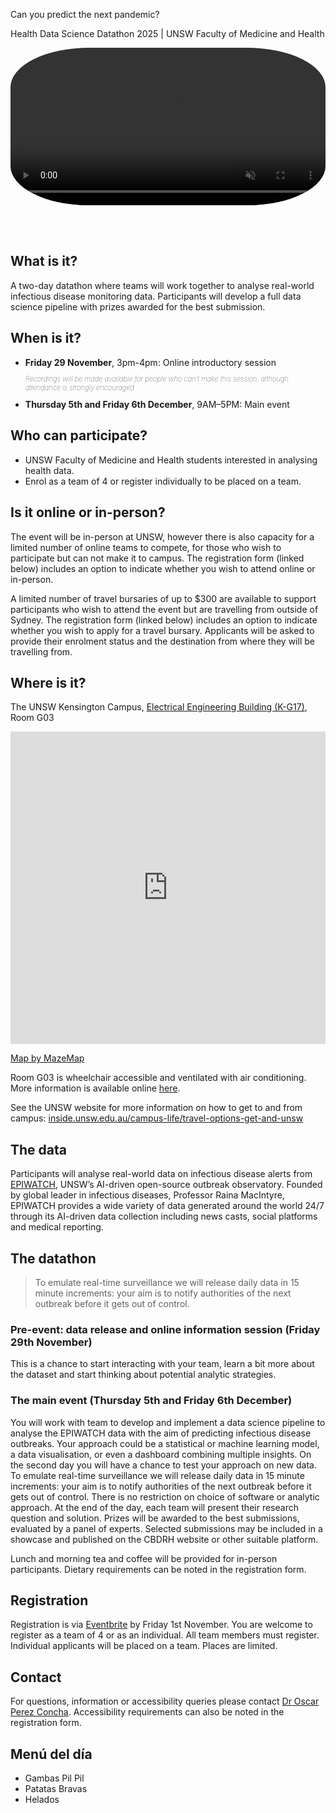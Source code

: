 :::::: {.column-page-inset}

::: {.larger-text}
Can you predict the next <span class="animated-word">pandemic</span>? 
:::
::: {.subtitle-text}
Health Data Science Datathon 2025 | UNSW Faculty of Medicine and Health
:::

<video autoplay loop muted playsinline width="100%" style="border-radius: 25% 25% 25% 25%;">
 <source src="images/AdobeStock_340747302.mov" style="max-width: 100%;"></source>
</video>

::::::

<br><br>

## What is it?

A two-day datathon where teams will work together to analyse real-world infectious disease monitoring data. Participants will develop a full data science pipeline with prizes awarded for the best submission. 

## When is it?

-   **Friday 29 November**, 3pm-4pm: Online introductory session
<div style = "font-size: 0.8em; font-weight:100;">
_Recordings will be made available for people who can't make this session, although attendance is strongly encouraged_
</div>

- **Thursday 5th and Friday 6th December**, 9AM--5PM: Main event


## Who can participate?

* UNSW Faculty of Medicine and Health students interested in analysing health data.
* Enrol as a team of 4 or register individually to be placed on a team.

## Is it online or in-person?

The event will be in-person at UNSW, however there is also capacity for a limited number of online teams to compete, for those who wish to participate but can not make it to campus. The registration form (linked below) includes an option to indicate whether you wish to attend online or in-person. 

A limited number of travel bursaries of up to $300 are available to support participants who wish to attend the event but are travelling from outside of Sydney. The registration form (linked below) includes an option to indicate whether you wish to apply for a travel bursary. Applicants will be asked to provide their enrolment status and the destination from where they will be travelling from.  

## Where is it?

The UNSW Kensington Campus, [Electrical Engineering Building (K-G17)](https://www.learningenvironments.unsw.edu.au/physical-spaces/electrical-engineering-bldg), Room G03

<iframe width="100%" height="500px" frameBorder="0" scrolling="no" marginHeight="0" marginWidth="0" src="https://use.mazemap.com/embed.html#v=1&config=unsw&zlevel=1&center=151.231616,-33.917484&zoom=17&campusid=111&sharepoitype=poi&sharepoi=1000919795&utm_medium=iframe" allow="geolocation"></iframe>
<a href="https://www.mazemap.com/">Map by MazeMap</a>

Room G03 is wheelchair accessible and ventilated with air conditioning. More information is available online [here](https://www.learningenvironments.unsw.edu.au/physical-spaces/electrical-engineering-bldg/k-g17-g03-electrical-engineering-g03).

See the UNSW website for more information on how to get to and from campus: [inside.unsw.edu.au/campus-life/travel-options-get-and-unsw](https://www.inside.unsw.edu.au/campus-life/travel-options-get-and-unsw) 

	
## The data

Participants will analyse real-world data on infectious disease alerts from [EPIWATCH](https://www.epiwatch.org/about), UNSW’s AI-driven open-source outbreak observatory. Founded by global leader in infectious diseases, Professor Raina MacIntyre, EPIWATCH provides a wide variety of data generated around the world 24/7 through its AI-driven data collection including news casts, social platforms and medical reporting. 

## The datathon

> To emulate real-time surveillance we will release daily data in 15 minute increments: your aim is to notify authorities of the next outbreak before it gets out of control.

### Pre-event: data release and online information session (Friday 29th November)

This is a chance to start interacting with your team, learn a bit more about the dataset and start thinking about potential analytic strategies.   

### The main event (Thursday 5th and Friday 6th December)

You will work with team to develop and implement a data science pipeline to analyse the EPIWATCH data with the aim of predicting infectious disease outbreaks. Your approach could be a statistical or machine learning model, a data visualisation, or even a dashboard combining multiple insights. On the second day you will have a chance to test your approach on new data. To emulate real-time surveillance we will release daily data in 15 minute increments: your aim is to notify authorities of the next outbreak before it gets out of control. There is no restriction on choice of software or analytic approach. At the end of the day, each team will present their research question and solution. Prizes will be awarded to the best submissions, evaluated by a panel of experts. Selected submissions may be included in a showcase and published on the CBDRH website or other suitable platform. 

Lunch and morning tea and coffee will be provided for in-person participants. Dietary requirements can be noted in the registration form. 

## Registration

Registration is via [Eventbrite](google.com) by <span class="animated-word">Friday 1st November</span>. You are welcome to register as a team of 4 or as an individual. All team members must register. Individual applicants will be placed on a team. Places are limited.

## Contact

For questions, information or accessibility queries please contact <a href="mailto:o.perezconcha@unsw.edu.au">Dr Oscar Perez Concha</a>. Accessibility requirements can also be noted in the registration form. 

::: {.oscar}

<h2>Menú del día</h2>

* Gambas Pil Pil
* Patatas Bravas
* Helados
:::

